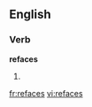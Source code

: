 
==English==

===Verb===
'''refaces'''

# {{third-person singular of|[[reface]]}}

[[fr:refaces]]
[[vi:refaces]]